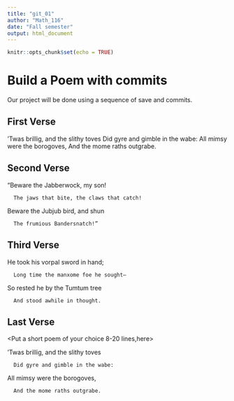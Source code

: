 ---
title: "git_01"
author: "Math_116"
date: "Fall semester"
output: html_document
---

```{r setup, include=FALSE}
knitr::opts_chunk$set(echo = TRUE)
```
# Build a Poem with commits
Our project will be done using a sequence of save and commits.

## First Verse 
<Put the first two verses of Jabberwocky by Lewis Carrol in this section>

’Twas brillig, and the slithy toves 
  Did gyre and gimble in the wabe: 
All mimsy were the borogoves, 
And the mome raths outgrabe. 


## Second Verse
<Put the first two verses of The Road Not Taken by Robert Frost here>

“Beware the Jabberwock, my son! 


      The jaws that bite, the claws that catch! 


Beware the Jubjub bird, and shun 


      The frumious Bandersnatch!” 



## Third Verse
<Put the first two verses of The Walrus and the Carpenter here>

He took his vorpal sword in hand; 


      Long time the manxome foe he sought— 


So rested he by the Tumtum tree 


      And stood awhile in thought. 


## Last Verse
<Put a short poem of your choice 8-20 lines,here>

’Twas brillig, and the slithy toves 


      Did gyre and gimble in the wabe: 


All mimsy were the borogoves, 


      And the mome raths outgrabe.

